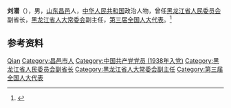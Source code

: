 {{Otheruses|other=名为刘潜的其他人物|刘潜}}

'''刘潜'''（{{bd|1910年|8月|1988年|5月9日}}），男，[[山东|山东]][[昌邑|昌邑]]人，[[中华人民共和国|中华人民共和国]]政治人物，曾任[[黑龙江省人民委员会|黑龙江省人民委员会]]副省长，[[黑龙江省人大常委会|黑龙江省人大常委会]]副主任，[[第三届全国人大代表|第三届全国人大代表]]。<ref>{{Cite book|title=中华人民共和国职官志|author=何虎生, 李耀东, 向常福主编|publisher=中国社会出版社|year=2003|isbn=9787800883934|location=北京|pages=}}</ref>

== 参考资料 ==
{{reflist}}

{{中国人物小作品}}

{{Authority control}}
{{DEFAULTSORT:Liu刘}}
[[Category:刘姓|Qian]]
[[Category:昌邑市人|Category:昌邑市人]]
[[Category:中国共产党党员_(1938年入党)|Category:中国共产党党员 (1938年入党)]]
[[Category:黑龙江省人民委员会副省长|Category:黑龙江省人民委员会副省长]]
[[Category:黑龙江省人大常委会副主任|Category:黑龙江省人大常委会副主任]]
[[Category:第三届全国人大代表|Category:第三届全国人大代表]]